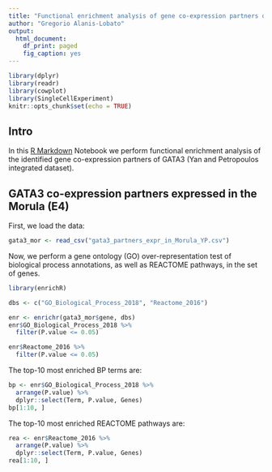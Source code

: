 ```yaml
---
title: "Functional enrichment analysis of gene co-expression partners of GATA3"
author: "Gregorio Alanis-Lobato"
output:
  html_document:
    df_print: paged
    fig_caption: yes
---
```


```r
library(dplyr)
library(readr)
library(cowplot)
library(SingleCellExperiment)
knitr::opts_chunk$set(echo = TRUE)
```

## Intro

In this [R Markdown](http://rmarkdown.rstudio.com) Notebook we perform functional
enrichment analysis of the identified gene co-expression partners of GATA3 
(Yan and Petropoulos integrated dataset).

## GATA3 co-expression partners expressed in the Morula (E4)

First, we load the data:

```r
gata3_mor <- read_csv("gata3_partners_expr_in_Morula_YP.csv")
```

Now, we perform a gene ontology (GO) over-representation test of biological 
process annotations, as well as REACTOME pathways, in the set of genes. 

```r
library(enrichR)

dbs <- c("GO_Biological_Process_2018", "Reactome_2016")

enr <- enrichr(gata3_mor$gene, dbs)
enr$GO_Biological_Process_2018 %>% 
  filter(P.value <= 0.05)

enr$Reactome_2016 %>% 
  filter(P.value <= 0.05)

```

The top-10 most enriched BP terms are:

```r
bp <- enr$GO_Biological_Process_2018 %>% 
  arrange(P.value) %>% 
  dplyr::select(Term, P.value, Genes)
bp[1:10, ]
```

The top-10 most enriched REACTOME pathways are:

```r
rea <- enr$Reactome_2016 %>% 
  arrange(P.value) %>% 
  dplyr::select(Term, P.value, Genes)
rea[1:10, ]
```
